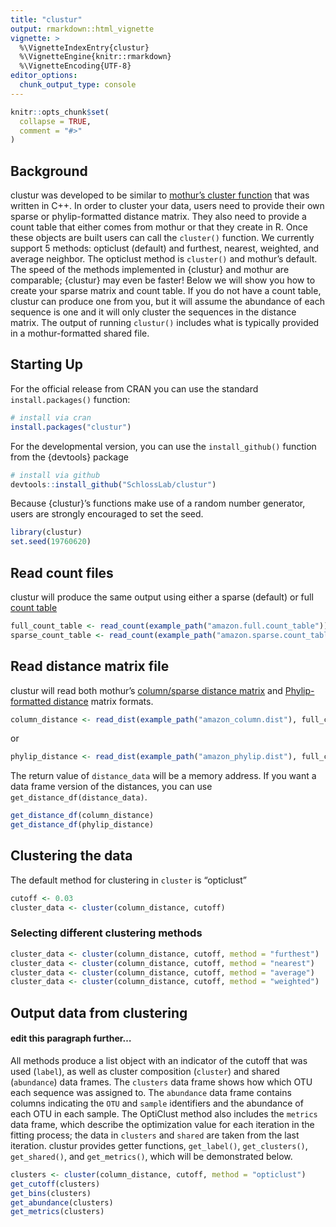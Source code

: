 ```yaml
---
title: "clustur"
output: rmarkdown::html_vignette
vignette: >
  %\VignetteIndexEntry{clustur}
  %\VignetteEngine{knitr::rmarkdown}
  %\VignetteEncoding{UTF-8}
editor_options: 
  chunk_output_type: console
---
```

```r
knitr::opts_chunk$set(
  collapse = TRUE,
  comment = "#>"
)
```

## Background
clustur was developed to be similar to [mothur's cluster
function](https://mothur.org/wiki/cluster/) that was written in C++. In order to
cluster your data, users need to provide their own sparse or phylip-formatted
distance matrix. They also need to provide a count table that either comes from
mothur or that they create in R. Once these objects are built users can call the
`cluster()` function. We currently support 5 methods: opticlust (default) and
furthest, nearest, weighted, and average neighbor.  The opticlust method is
`cluster()` and mothur's default. The speed of the methods implemented in
{clustur} and mothur are comparable; {clustur} may even be faster! Below we will
show you how to create your sparse matrix and count table. If you do not have a
count table, clustur can produce one from you, but it will assume the abundance
of each sequence is one and it will only cluster the sequences in the distance
matrix. The output of running `clustur()` includes what is typically provided in
a mothur-formatted shared file.


## Starting Up
For the official release from CRAN you can use the standard `install.packages()`
function:

```r
# install via cran
install.packages("clustur")
```

For the developmental version, you can use the `install_github()` function from
the {devtools} package

```r
# install via github
devtools::install_github("SchlossLab/clustur")
```

Because {clustur}'s functions make use of a random number generator, users are strongly encouraged to set the seed.

```r
library(clustur)
set.seed(19760620)
```

## Read count files
clustur will produce the same output using either a sparse (default) or full
[count table](https://mothur.org/wiki/count_file/)

```r
full_count_table <- read_count(example_path("amazon.full.count_table"))
sparse_count_table <- read_count(example_path("amazon.sparse.count_table"))
```


## Read distance matrix file

clustur will read both mothur's [column/sparse distance
matrix](https://mothur.org/wiki/column-formatted_distance_matrix/) and
[Phylip-formatted distance ](https://mothur.org/wiki/phylip-formatted_distance_matrix/) matrix formats. 

```r
column_distance <- read_dist(example_path("amazon_column.dist"), full_count_table, cutoff = 0.03)
```

or

```r
phylip_distance <- read_dist(example_path("amazon_phylip.dist"), full_count_table, cutoff = 0.03)
```

The return value of `distance_data` will be a memory address. If you want a data
frame version of the distances, you can use `get_distance_df(distance_data)`.

```r
get_distance_df(column_distance)
get_distance_df(phylip_distance)
```


## Clustering the data

The default method for clustering in `cluster` is "opticlust" 

```r
cutoff <- 0.03
cluster_data <- cluster(column_distance, cutoff)
```


### Selecting different clustering methods
```r

cluster_data <- cluster(column_distance, cutoff, method = "furthest")
cluster_data <- cluster(column_distance, cutoff, method = "nearest")
cluster_data <- cluster(column_distance, cutoff, method = "average")
cluster_data <- cluster(column_distance, cutoff, method = "weighted")
```


## Output data from clustering

#### edit this paragraph further...
All methods produce a list object with an indicator of the cutoff that was used
(`label`), as well as cluster composition (`cluster`) and shared (`abundance`) data frames.
The `clusters` data frame shows how which OTU each sequence was assigned to. The `abundance` data frame
contains columns indicating the `OTU` and `sample` identifiers and the
abundance of each OTU in each sample. The OptiClust method also includes the `metrics` data
frame, which describe the optimization value for each iteration in the fitting
process; the data in `clusters` and `shared` are taken from the last iteration.
clustur provides getter functions, `get_label()`, `get_clusters()`,
`get_shared()`, and `get_metrics()`, which will be demonstrated below.

```r
clusters <- cluster(column_distance, cutoff, method = "opticlust")
get_cutoff(clusters)
get_bins(clusters)
get_abundance(clusters)
get_metrics(clusters)
```
